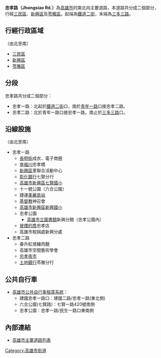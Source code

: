 {{Infobox TwRoad2
|bgcolorh= 
|colorh=
|code=
|name=忠孝路
|enname=Jhongsiao Rd.
|level=一般道路
|length=2.6
|sec=一路<small>（[[三民區|三民]]、[[新興區_(高雄市)|新興區]]）</small><br>二路<small>（[[苓雅區|苓雅區]]）</small>
|lastext=
|line=
|start=[[鐵道街_(高雄市)|鐵道二街]]
|end=[[三多路_(高雄市)|三多三路]]
|junc=[[建國路_(高雄市)|建國二路]]、[[七賢路|七賢一路]]、<br/>[[六合路_(高雄市)|六合一路]]、[[中正路_(高雄市)|中正三路]]、<br/>[[民生路_(高雄市)|民生一路]]、[[五福路_(高雄市)|五福二路]]、<br/>[[新田路|新田路]]、[[青年路_(高雄市)|青年一路]]、<br/>[[四維路_(高雄市)|四維三路]]、[[興中路_(高雄市)|興中一路]]
|img=IMAG0101-1.jpg
|cap=忠孝一路，左方為新興國小
|left=
|right=
|leftlink=
|leftdirection=
|rightlink=
|rightdirection=
|SN=
|SNtype=
|SNNum=
|SN2=
|SN2type=
|SN2Num=
|SN3=
|SN3type=
|SN3Num=
}}
'''忠孝路（Jhongsiao Rd.）'''為[[高雄市|高雄市]]的南北向主要道路，本道路共分成二個部分，行經[[三民區|三民區]]、[[新興區_(高雄市)|新興區]]及[[苓雅區|苓雅區]]。起端為[[鐵道街_(高雄市)|鐵道二街]]，末端為[[三多路_(高雄市)|三多三路]]。

== 行經行政區域 ==
（由北至南）
* [[三民區|三民區]]
* [[新興區_(高雄市)|新興區]]
* [[苓雅區|苓雅區]]

== 分段 ==
忠孝路共分成二個部分：
* 忠孝一路：北起於[[鐵道街_(高雄市)|鐵道二街]]口，南於[[青年路_(高雄市)|青年一路]]口接忠孝二路。
* 忠孝二路：北於青年一路口接忠孝一路，南止於[[三多路_(高雄市)|三多三路]]口。

== 沿線設施 ==
（由北至南）
* 忠孝一路
** [[長明街|長明街]]成衣、電子商圈
** [[幸福川|幸福川]]忠孝橋
** [[新興區_(高雄市)|新興區]]里聯合活動中心
** [[彰化銀行|彰化銀行]]七賢分行
** [http://www.chihps.kh.edu.tw/ 高雄市新興區七賢國小] {{Wayback|url=http://www.chihps.kh.edu.tw/ |date=20150612180323 }}
** 十一號公園（六合公園）
** <!-- 注释出：[[File:Kaohsiung_Metro_Logo(Logo_Only).svg|25px]] -->捷運[[美麗島站|美麗島站]]
** [[基督教|基督教]]神召會
** [http://www.hhps.kh.edu.tw/ 高雄市新興區新興國小] {{Wayback|url=http://www.hhps.kh.edu.tw/ |date=20131203001517 }}
** 忠孝公園
*** [[高雄市立圖書館|高雄市立圖書館]]新興分館（忠孝公園內）
** [[冒煙的喬|冒煙的喬]]忠孝店
** 高雄市稅捐處新興分處 
* 忠孝二路
** 春升紅燒豬肉麵
** 高雄市空間藝術學會
** [[忠孝夜市_(高雄市)|忠孝夜市]]
** [[土地銀行|土地銀行]]苓雅分行

== 公共自行車 ==
* [[高雄市公共自行車租賃系統|高雄市公共自行車租賃系統]]：
** 建國忠孝一路口：建國二路/忠孝一路(東北側)
** 六合公園(七賢路)：七賢一路420號南側
** 忠孝公園：忠孝一路/民生一路口東南側

== 內部連結 ==
* [[高雄市主要道路列表|高雄市主要道路列表]]

{{高雄市重要道路}}

[[Category:高雄市街道|Category:高雄市街道]]


{{TW-road-stub}}